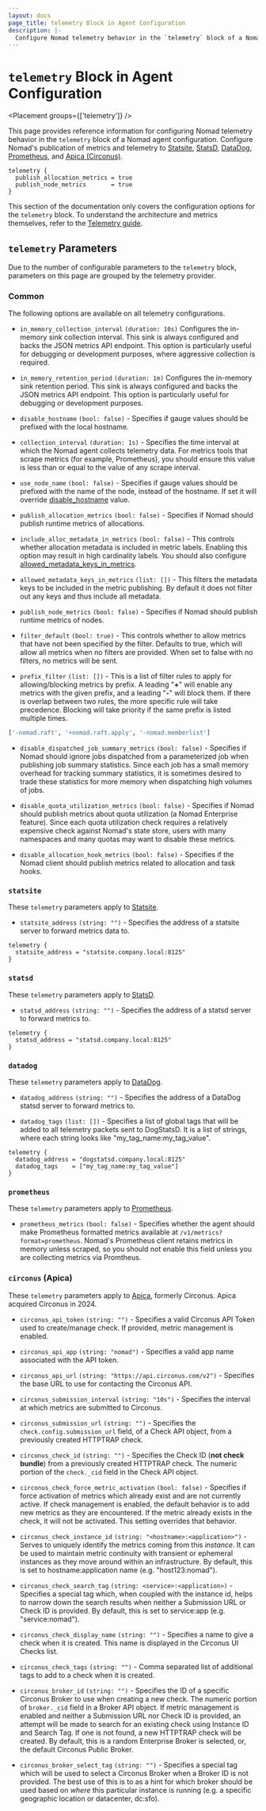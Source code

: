 ```yaml
---
layout: docs
page_title: telemetry Block in Agent Configuration
description: |-
  Configure Nomad telemetry behavior in the `telemetry` block of a Nomad agent configuration. Configure Nomad's publication of metrics and telemetry to Statsite, StatsD, DataDog, Prometheus, and Apica (Circonus).
---
```


# `telemetry` Block in Agent Configuration

<Placement groups={['telemetry']} />

This page provides reference information for configuring Nomad telemetry
behavior in the `telemetry` block of a Nomad agent configuration. Configure
Nomad's publication of metrics and telemetry to [Statsite], [StatsD], [DataDog],
[Prometheus], and [Apica (Circonus)][Apica].

```hcl
telemetry {
  publish_allocation_metrics = true
  publish_node_metrics       = true
}
```

This section of the documentation only covers the configuration options for the
`telemetry` block. To understand the architecture and metrics themselves,
refer to the [Telemetry guide](/nomad/docs/operations/monitoring-nomad).

## `telemetry` Parameters

Due to the number of configurable parameters to the `telemetry` block,
parameters on this page are grouped by the telemetry provider.

### Common

The following options are available on all telemetry configurations.

- `in_memory_collection_interval` `(duration: 10s)` Configures the in-memory
  sink collection interval. This sink is always configured and backs the JSON
  metrics API endpoint. This option is particularly useful for debugging or
  development purposes, where aggressive collection is required.

- `in_memory_retention_period` `(duration: 1m)` Configures the in-memory sink
  retention period. This sink is always configured and backs the JSON metrics
  API endpoint. This option is particularly useful for debugging or development
  purposes.

- `disable_hostname` `(bool: false)` - Specifies if gauge values should be
  prefixed with the local hostname.

- `collection_interval` `(duration: 1s)` - Specifies the time interval at which
  the Nomad agent collects telemetry data. For metrics tools that scrape metrics
  (for example, Prometheus), you should ensure this value is less than or equal
  to the value of any scrape interval.

- `use_node_name` `(bool: false)` - Specifies if gauge values should be
  prefixed with the name of the node, instead of the hostname. If set it will
  override [disable_hostname](#disable_hostname) value.

- `publish_allocation_metrics` `(bool: false)` - Specifies if Nomad should
  publish runtime metrics of allocations.

- `include_alloc_metadata_in_metrics` `(bool: false)` - This controls whether
  allocation metadata is included in metric labels. Enabling this option may result in
  high cardinality labels. You should also configure [allowed_metadata_keys_in_metrics](#allowed_metadata_keys_in_metrics).

- `allowed_metadata_keys_in_metrics` `(list: [])` - This filters the metadata
  keys to be included in the metric publishing. By default it does not filter
  out any keys and thus include all metadata.

- `publish_node_metrics` `(bool: false)` - Specifies if Nomad should publish
  runtime metrics of nodes.

- `filter_default` `(bool: true)` - This controls whether to allow metrics that
  have not been specified by the filter. Defaults to true, which will allow all
  metrics when no filters are provided. When set to false with no filters, no
  metrics will be sent.

- `prefix_filter` `(list: [])` - This is a list of filter rules to apply for
  allowing/blocking metrics by prefix. A leading "<b>+</b>" will enable any
  metrics with the given prefix, and a leading "<b>-</b>" will block them. If
  there is overlap between two rules, the more specific rule will take
  precedence. Blocking will take priority if the same prefix is listed multiple
  times.

```python
['-nomad.raft', '+nomad.raft.apply', '-nomad.memberlist']
```

- `disable_dispatched_job_summary_metrics` `(bool: false)` - Specifies if Nomad
  should ignore jobs dispatched from a parameterized job when publishing job
  summary statistics. Since each job has a small memory overhead for tracking
  summary statistics, it is sometimes desired to trade these statistics for
  more memory when dispatching high volumes of jobs.

- `disable_quota_utilization_metrics` `(bool: false)` - Specifies if Nomad
  should publish metrics about quota utilization (a Nomad Enterprise feature).
  Since each quota utilization check requires a relatively expensive check
  against Nomad's state store, users with many namespaces and many quotas may
  want to disable these metrics.

- `disable_allocation_hook_metrics` `(bool: false)` - Specifies if the Nomad
  client should publish metrics related to allocation and task hooks.

### `statsite`

These `telemetry` parameters apply to [Statsite].

- `statsite_address` `(string: "")` - Specifies the address of a statsite server
  to forward metrics data to.

```hcl
telemetry {
  statsite_address = "statsite.company.local:8125"
}
```

### `statsd`

These `telemetry` parameters apply to [StatsD].

- `statsd_address` `(string: "")` - Specifies the address of a statsd server to
  forward metrics to.

```hcl
telemetry {
  statsd_address = "statsd.company.local:8125"
}
```

### `datadog`

These `telemetry` parameters apply to [DataDog].

- `datadog_address` `(string: "")` - Specifies the address of a DataDog statsd
  server to forward metrics to.

- `datadog_tags` `(list: [])` - Specifies a list of global tags that will be
  added to all telemetry packets sent to DogStatsD. It is a list of strings,
  where each string looks like "my_tag_name:my_tag_value".

```hcl
telemetry {
  datadog_address = "dogstatsd.company.local:8125"
  datadog_tags    = ["my_tag_name:my_tag_value"]
}
```

### `prometheus`

These `telemetry` parameters apply to [Prometheus].

- `prometheus_metrics` `(bool: false)` - Specifies whether the agent should make
  Prometheus formatted metrics available at `/v1/metrics?format=prometheus`.
  Nomad's Prometheus client retains metrics in memory unless scraped, so you
  should not enable this field unless you are collecting metrics via Promtheus.

### `circonus` (Apica)

These `telemetry` parameters apply to [Apica], formerly Circonus. Apica acquired Circonus in 2024.

- `circonus_api_token` `(string: "")` - Specifies a valid Circonus API Token
  used to create/manage check. If provided, metric management is enabled.

- `circonus_api_app` `(string: "nomad")` - Specifies a valid app name associated
  with the API token.

- `circonus_api_url` `(string: "https://api.circonus.com/v2")` - Specifies the
  base URL to use for contacting the Circonus API.

- `circonus_submission_interval` `(string: "10s")` - Specifies the interval at
  which metrics are submitted to Circonus.

- `circonus_submission_url` `(string: "")` - Specifies the
  `check.config.submission_url` field, of a Check API object, from a previously
  created HTTPTRAP check.

- `circonus_check_id` `(string: "")` - Specifies the Check ID (**not check
  bundle**) from a previously created HTTPTRAP check. The numeric portion of the
  `check._cid` field in the Check API object.

- `circonus_check_force_metric_activation` `(bool: false)` - Specifies if force
  activation of metrics which already exist and are not currently active. If
  check management is enabled, the default behavior is to add new metrics as
  they are encountered. If the metric already exists in the check, it will
  not be activated. This setting overrides that behavior.

- `circonus_check_instance_id` `(string: "<hostname>:<application>")` - Serves
  to uniquely identify the metrics coming from this _instance_. It can be used
  to maintain metric continuity with transient or ephemeral instances as they
  move around within an infrastructure. By default, this is set to
  hostname:application name (e.g. "host123:nomad").

- `circonus_check_search_tag` `(string: <service>:<application>)` - Specifies a
  special tag which, when coupled with the instance id, helps to narrow down the
  search results when neither a Submission URL or Check ID is provided. By
  default, this is set to service:app (e.g. "service:nomad").

- `circonus_check_display_name` `(string: "")` - Specifies a name to give a
  check when it is created. This name is displayed in the Circonus UI Checks
  list.

- `circonus_check_tags` `(string: "")` - Comma separated list of additional
  tags to add to a check when it is created.

- `circonus_broker_id` `(string: "")` - Specifies the ID of a specific Circonus
  Broker to use when creating a new check. The numeric portion of `broker._cid`
  field in a Broker API object. If metric management is enabled and neither a
  Submission URL nor Check ID is provided, an attempt will be made to search for
  an existing check using Instance ID and Search Tag. If one is not found, a new
  HTTPTRAP check will be created. By default, this is a random
  Enterprise Broker is selected, or, the default Circonus Public Broker.

- `circonus_broker_select_tag` `(string: "")` - Specifies a special tag which
  will be used to select a Circonus Broker when a Broker ID is not provided. The
  best use of this is to as a hint for which broker should be used based on
  _where_ this particular instance is running (e.g. a specific geographic location or
  datacenter, dc:sfo).


[Statsite]: https://github.com/armon/statsite
[StatsD]: https://github.com/etsy/statsd
[DataDog]: https://github.com/DataDog/datadog-agent
[Prometheus]: https://prometheus.io
[Apica]: https://www.apica.io/
